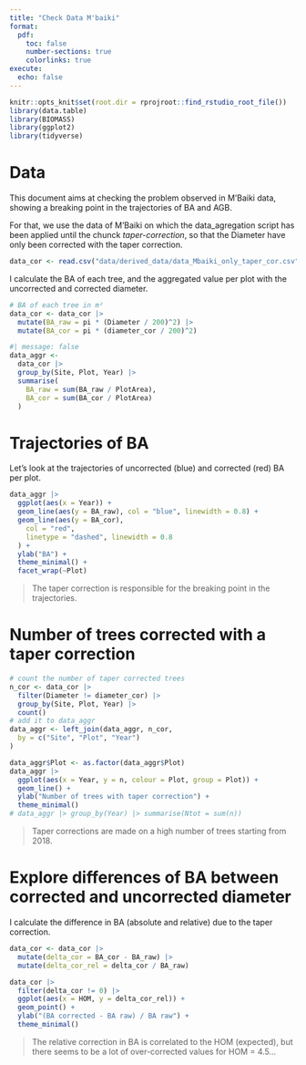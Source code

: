 ```yaml
---
title: "Check Data M'baiki"
format:
  pdf:
    toc: false
    number-sections: true
    colorlinks: true
execute:
  echo: false      
---
```


```r
knitr::opts_knit$set(root.dir = rprojroot::find_rstudio_root_file())
library(data.table)
library(BIOMASS)
library(ggplot2)
library(tidyverse)
```

# Data

This document aims at checking the problem observed in M'Baiki data, showing a breaking point in the trajectories of BA and AGB.

For that, we use the data of M'Baiki on which the data_agregation script has been applied until the chunck *taper-correction*, so that the Diameter have only been corrected with the taper correction.

```r
data_cor <- read.csv("data/derived_data/data_Mbaiki_only_taper_cor.csv")
```

I calculate the BA of each tree, and the aggregated value per plot with the uncorrected and corrected diameter.

```r
# BA of each tree in m²
data_cor <- data_cor |>
  mutate(BA_raw = pi * (Diameter / 200)^2) |>
  mutate(BA_cor = pi * (diameter_cor / 200)^2)
```

```r
#| message: false
data_aggr <-
  data_cor |>
  group_by(Site, Plot, Year) |>
  summarise(
    BA_raw = sum(BA_raw / PlotArea),
    BA_cor = sum(BA_cor / PlotArea)
  )
```

# Trajectories of BA

Let's look at the trajectories of uncorrected (blue) and corrected (red) BA per plot.

```r
data_aggr |>
  ggplot(aes(x = Year)) +
  geom_line(aes(y = BA_raw), col = "blue", linewidth = 0.8) +
  geom_line(aes(y = BA_cor),
    col = "red",
    linetype = "dashed", linewidth = 0.8
  ) +
  ylab("BA") +
  theme_minimal() +
  facet_wrap(~Plot)
```

> The taper correction is responsible for the breaking point in the trajectories.

# Number of trees corrected with a taper correction

```r
# count the number of taper corrected trees
n_cor <- data_cor |>
  filter(Diameter != diameter_cor) |>
  group_by(Site, Plot, Year) |>
  count()
# add it to data_aggr
data_aggr <- left_join(data_aggr, n_cor,
  by = c("Site", "Plot", "Year")
)
```

```r
data_aggr$Plot <- as.factor(data_aggr$Plot)
data_aggr |>
  ggplot(aes(x = Year, y = n, colour = Plot, group = Plot)) +
  geom_line() +
  ylab("Number of trees with taper correction") +
  theme_minimal()
# data_aggr |> group_by(Year) |> summarise(Ntot = sum(n))
```

> Taper corrections are made on a high number of trees starting from 2018.

# Explore differences of BA between corrected and uncorrected diameter

I calculate the difference in BA (absolute and relative) due to the taper correction.

```r
data_cor <- data_cor |>
  mutate(delta_cor = BA_cor - BA_raw) |>
  mutate(delta_cor_rel = delta_cor / BA_raw)
```

```r
data_cor |>
  filter(delta_cor != 0) |>
  ggplot(aes(x = HOM, y = delta_cor_rel)) +
  geom_point() +
  ylab("(BA corrected - BA raw) / BA raw") +
  theme_minimal()
```

> The relative correction in BA is correlated to the HOM (expected), but there seems to be a lot of over-corrected values for HOM = 4.5...
